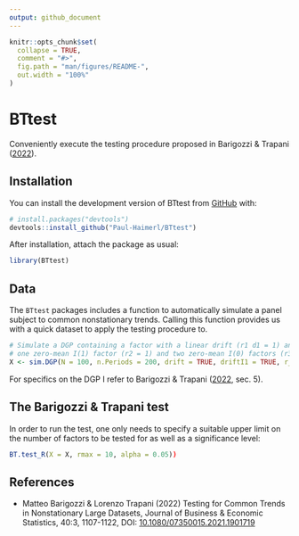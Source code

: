```yaml
---
output: github_document
---
```


<!-- README.md is generated from README.Rmd. Please edit that file -->

```r
knitr::opts_chunk$set(
  collapse = TRUE,
  comment = "#>",
  fig.path = "man/figures/README-",
  out.width = "100%"
)
```

# BTtest

<!-- badges: start -->

<!-- [![CRAN\_Version\_Badge](http://www.r-pkg.org/badges/version/BTtest)](https://cran.r-project.org/package=BTtest) -->

<!-- [![CRAN\_Downloads\_Badge](https://cranlogs.r-pkg.org/badges/grand-total/BTtest)](https://cran.r-project.org/package=BTtest) -->

<!-- badges: end -->

Conveniently execute the testing procedure proposed in Barigozzi & Trapani ([2022](https://doi.org/10.1080/07350015.2021.1901719)).

## Installation

You can install the development version of BTtest from [GitHub](https://github.com/) with:

``` r
# install.packages("devtools")
devtools::install_github("Paul-Haimerl/BTtest")
```

After installation, attach the package as usual:

``` r
library(BTtest)
```

## Data

The `BTtest` packages includes a function to automatically simulate a panel subject to common nonstationary trends. Calling this function provides us with a quick dataset to apply the testing procedure to.

``` r
# Simulate a DGP containing a factor with a linear drift (r1 d1 = 1) and I(1) process (d2 = 1), 
# one zero-mean I(1) factor (r2 = 1) and two zero-mean I(0) factors (r3 = 2)
X <- sim.DGP(N = 100, n.Periods = 200, drift = TRUE, driftI1 = TRUE, r_I1 = 2, r_I0 = 2)
```

For specifics on the DGP I refer to Barigozzi & Trapani ([2022](https://doi.org/10.1080/07350015.2021.1901719), sec. 5).

## The Barigozzi & Trapani test

In order to run the test, one only needs to specify a suitable upper limit on the number of factors to be tested for as well as a significance level:

``` r
BT.test_R(X = X, rmax = 10, alpha = 0.05))
```

## References

-   Matteo Barigozzi & Lorenzo Trapani (2022) Testing for Common Trends in Nonstationary Large Datasets, Journal of Business & Economic Statistics, 40:3, 1107-1122, DOI: [10.1080/07350015.2021.1901719](https://doi.org/10.1080/07350015.2021.1901719)
